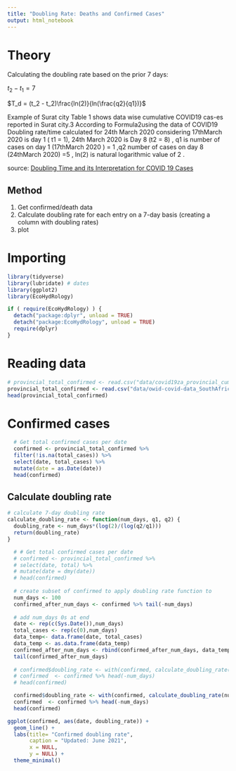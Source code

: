 ```yaml
---
title: "Doubling Rate: Deaths and Confirmed Cases"
output: html_notebook
---
```


# Theory
Calculating the doubling rate based on the prior 7 days:

$t_2 - t_1 = 7$

$T_d = (t_2 - t_2)\frac{ln(2)}{ln(\frac{q2}{q1})}$

Example of Surat city Table 1 shows data wise cumulative COVID19 cas-es  reported  in  Surat  city.3  According  to  Formula2using  the  data  of  COVID19  Doubling  rate/time  calculated  for  24th   March   2020   considering   17thMarch 2020 is day 1 ( t1 = 1), 24th March 2020 is Day 8  (t2 =  8)  ,  q1 is  number  of  cases  on  day  1  (17thMarch 2020 ) = 1 ,q2 number of cases on day 8 (24thMarch  2020)  =5  ,  ln(2)  is  natural  logarithmic  value  of 2 . 

source: [Doubling Time and its Interpretation for COVID 19 Cases](http://njcmindia.org/uploads/11-3_141-143.pdf)


## Method
1. Get confirmed/death data
2. Calculate doubling rate for each entry on a 7-day basis (creating a column with doubling rates)
3. plot

# Importing
```r
library(tidyverse)
library(lubridate) # dates
library(ggplot2)
library(EcoHydRology)
```

```r
if ( require(EcoHydRology) ) {
  detach("package:dplyr", unload = TRUE)
  detach("package:EcoHydRology", unload = TRUE)
  require(dplyr)
}
```


# Reading data
```r
# provincial_total_confirmed <- read.csv("data/covid19za_provincial_cumulative_timeline_confirmed.csv")
provincial_total_confirmed <- read.csv("data/owid-covid-data_SouthAfricaExtracted_big.csv")
head(provincial_total_confirmed)
```
# Confirmed cases

```r
  # Get total confirmed cases per date
  confirmed <- provincial_total_confirmed %>% 
  filter(!is.na(total_cases)) %>% 
  select(date, total_cases) %>% 
  mutate(date = as.Date(date))
  head(confirmed)
```

## Calculate doubling rate
```r
# calculate 7-day doubling rate
calculate_doubling_rate <- function(num_days, q1, q2) {
  doubling_rate <- num_days*(log(2)/(log(q2/q1)))
  return(doubling_rate)
}
```

```r
  # # Get total confirmed cases per date
  # confirmed <- provincial_total_confirmed %>% 
  # select(date, total) %>% 
  # mutate(date = dmy(date)) 
  # head(confirmed)
  
  # create subset of confirmed to apply doubling rate function to
  num_days <- 100
  confirmed_after_num_days <- confirmed %>% tail(-num_days)
  
  # add num_days 0s at end
  date <- rep(c(Sys.Date()),num_days)
  total_cases <- rep(c(0),num_days)
  data_temp<- data.frame(date, total_cases)
  data_temp <- as.data.frame(data_temp)
  confirmed_after_num_days <- rbind(confirmed_after_num_days, data_temp, make.row.names=FALSE)
  tail(confirmed_after_num_days)
  
  # confirmed$doubling_rate <- with(confirmed, calculate_doubling_rate(num_days, confirmed$total, confirmed_after_num_days$total))
  # confirmed  <- confirmed %>% head(-num_days)
  # head(confirmed)
```
```r
  confirmed$doubling_rate <- with(confirmed, calculate_doubling_rate(num_days, confirmed$total_cases, confirmed_after_num_days$total_cases))
  confirmed  <- confirmed %>% head(-num_days)
  head(confirmed)
```


```r
ggplot(confirmed, aes(date, doubling_rate)) + 
  geom_line() +
  labs(title= "Confirmed doubling rate",
       caption = "Updated: June 2021",
       x = NULL,
       y = NULL) +
  theme_minimal()
```





